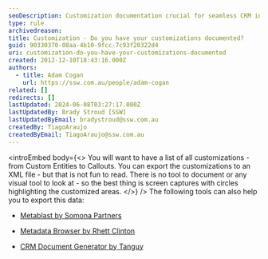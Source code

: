 ```yaml
---
seoDescription: Customization documentation crucial for seamless CRM integration, ensure accurate tracking of custom entities, callouts and more with screen captures and highlighted areas.
type: rule
archivedreason:
title: Customization - Do you have your customizations documented?
guid: 90330370-08aa-4b10-9fcc-7c93f20322d4
uri: customization-do-you-have-your-customizations-documented
created: 2012-12-10T18:43:16.000Z
authors:
  - title: Adam Cogan
    url: https://ssw.com.au/people/adam-cogan
related: []
redirects: []
lastUpdated: 2024-06-08T03:27:17.000Z
lastUpdatedBy: Brady Stroud [SSW]
lastUpdatedByEmail: bradystroud@ssw.com.au
createdBy: TiagoAraujo
createdByEmail: TiagoAraujo@ssw.com.au
---
```


<introEmbed
  body={<>
You will want to have a list of all customizations - from Custom Entities to Callouts. You can export the customizations to an XML file - but that is not fun to read. There is no tool to document or any visual tool to look at - so the best thing is screen captures with circles highlighting the customized areas.
  </>}
/>
The following tools can also help you to export this data:

- [Metablast by Somona Partners](https://community.dynamics.com/blogs/post/?postid=ec331b6a-93f6-4146-9506-1f2200a3318a)

- [Metadata Browser by Rhett Clinton](https://crmbusiness.wordpress.com/2011/02/22/crm-2011-metadata-browser-project-on-codeplex)

- [CRM Document Generator by Tanguy](http://mscrmtools.blogspot.com/2012/05/tool-updated-metadata-document.html)
